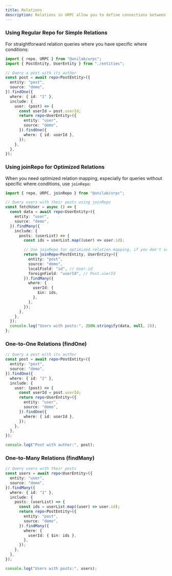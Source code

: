 ```yaml
---
title: Relations
description: Relations in URPC allow you to define connections between different entities using flexible callback functions. This approach enables you to query related data in a single request with complete control over the relation logic.
---
```


### Using Regular Repo for Simple Relations

For straightforward relation queries where you have specific where conditions:

```typescript
import { repo, URPC } from "@unilab/urpc";
import { PostEntity, UserEntity } from "./entities";

// Query a post with its author
const post = await repo<PostEntity>({
  entity: "post",
  source: "demo",
}).findOne({
  where: { id: "1" },
  include: {
    user: (post) => {
      const userId = post.userId;
      return repo<UserEntity>({
        entity: "user",
        source: "demo",
      }).findOne({
        where: { id: userId },
      });
    },
  },
});
```

### Using joinRepo for Optimized Relations

When you need optimized relation mapping, especially for queries without specific where conditions, use `joinRepo`:

```typescript
import { repo, URPC, joinRepo } from "@unilab/urpc";

// Query users with their posts using joinRepo
const fetchUser = async () => {
  const data = await repo<UserEntity>({
    entity: "user",
    source: "demo",
  }).findMany({
    include: {
      posts: (userList) => {
        const ids = userList.map((user) => user.id);

        // Use joinRepo for optimized relation mapping, if you don't set the where parameter, you must use joinRepo, but in other cases you can use repo directly.
        return joinRepo<PostEntity, UserEntity>({
          entity: "post",
          source: "demo",
          localField: "id", // User.id
          foreignField: "userId", // Post.userId
        }).findMany({
          where: {
            userId: {
              $in: ids,
            },
          },
        });
      },
    },
  });
  console.log("Users with posts:", JSON.stringify(data, null, 2));
};
```

### One-to-One Relations (findOne)

```typescript
// Query a post with its author
const post = await repo<PostEntity>({
  entity: "post",
  source: "demo",
}).findOne({
  where: { id: "2" },
  include: {
    user: (post) => {
      const userId = post.userId;
      return repo<UserEntity>({
        entity: "user",
        source: "demo",
      }).findOne({
        where: { id: userId },
      });
    },
  },
});

console.log("Post with author:", post);
```

### One-to-Many Relations (findMany)

```typescript
// Query users with their posts
const users = await repo<UserEntity>({
  entity: "user",
  source: "demo",
}).findMany({
  where: { id: "1" },
  include: {
    posts: (userList) => {
      const ids = userList.map((user) => user.id);
      return repo<PostEntity>({
        entity: "post",
        source: "demo",
      }).findMany({
        where: {
          userId: { $in: ids },
        },
      });
    },
  },
});

console.log("Users with posts:", users);
```
